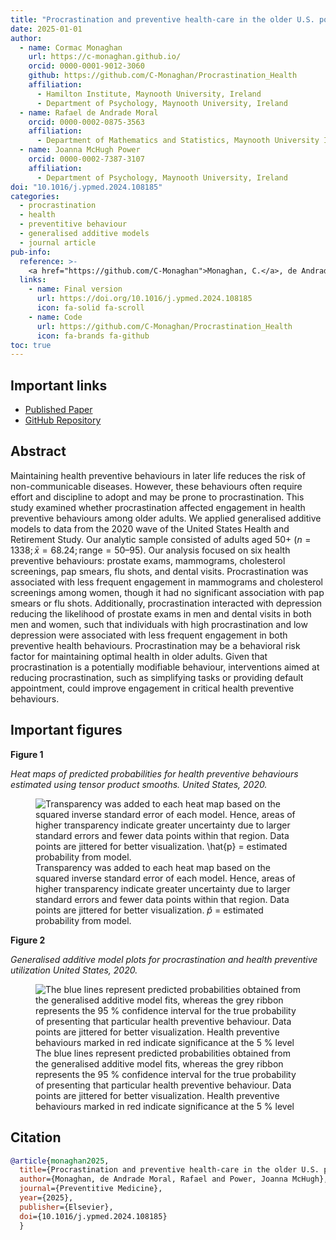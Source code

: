```yaml
---
title: "Procrastination and preventive health-care in the older U.S. population" 
date: 2025-01-01 
author:   
  - name: Cormac Monaghan     
    url: https://c-monaghan.github.io/     
    orcid: 0000-0001-9012-3060     
    github: https://github.com/C-Monaghan/Procrastination_Health
    affiliation:        
      - Hamilton Institute, Maynooth University, Ireland       
      - Department of Psychology, Maynooth University, Ireland
  - name: Rafael de Andrade Moral
    orcid: 0000-0002-0875-3563
    affiliation:
      - Department of Mathematics and Statistics, Maynooth University Ireland
  - name: Joanna McHugh Power     
    orcid: 0000-0002-7387-3107     
    affiliation:        
      - Department of Psychology, Maynooth University, Ireland 
doi: "10.1016/j.ypmed.2024.108185" 
categories:   
  - procrastination
  - health
  - preventitive behaviour   
  - generalised additive models   
  - journal article 
pub-info:   
  reference: >-     
    <a href="https://github.com/C-Monaghan">Monaghan, C.</a>, de Andrade Moral, R, & McHugh Power, J. (2025). Procrastination and preventive health-care in the older U.S. population. <em>Preventive Medicine, 190,</em> 108185. <a href=https://doi.org/10.1016/j.ypmed.2024.108185><code>10.1016/j.ypmed.2024.108185</code></a>   
  links:     
    - name: Final version       
      url: https://doi.org/10.1016/j.ypmed.2024.108185      
      icon: fa-solid fa-scroll
    - name: Code
      url: https://github.com/C-Monaghan/Procrastination_Health
      icon: fa-brands fa-github
toc: true
---
```


## Important links

-   [Published Paper](https://doi.org/10.1016/j.ypmed.2024.108185){target="_blank"}
-   [GitHub Repository](https://github.com/C-Monaghan/Procrastination_Health){target="_blank"}

## Abstract

Maintaining health preventive behaviours in later life reduces the risk of non-communicable diseases. However, these behaviours often require effort and discipline to adopt and may be prone to procrastination. This study examined whether procrastination affected engagement in health preventive behaviours among older adults. We applied generalised additive models to data from the 2020 wave of the United States Health and Retirement Study. Our analytic sample consisted of adults aged 50+ $(n = 1338; \bar{x} = 68.24; \text{range} = 50–95)$. Our analysis focused on six health preventive behaviours: prostate exams, mammograms, cholesterol screenings, pap smears, flu shots, and dental visits. Procrastination was associated with less frequent engagement in mammograms and cholesterol screenings among women, though it had no significant association with pap smears or flu shots. Additionally, procrastination interacted with depression reducing the likelihood of prostate exams in men and dental visits in both men and women, such that individuals with high procrastination and low depression were associated with less frequent engagement in both preventive health behaviours. Procrastination may be a behavioral risk factor for maintaining optimal health in older adults. Given that procrastination is a potentially modifiable behaviour, interventions aimed at reducing procrastination, such as simplifying tasks or providing default appointment, could improve engagement in critical health preventive behaviours.

## Important figures

**Figure 1**

*Heat maps of predicted probabilities for health preventive behaviours estimated using tensor product smooths. United States, 2020.*

![Transparency was added to each heat map based on the squared inverse standard error of each model. Hence, areas of higher transparency indicate greater uncertainty due to larger standard errors and fewer data points within that region. Data points are jittered for better visualization. $\hat{p}$ = estimated probability from model.](./Figure_1.png)

**Figure 2**

*Generalised additive model plots for procrastination and health preventive utilization United States, 2020.*

![The blue lines represent predicted probabilities obtained from the generalised additive model fits, whereas the grey ribbon represents the 95 % confidence interval for the true probability of presenting that particular health preventive behaviour. Data points are jittered for better visualization. Health preventive behaviours marked in red indicate significance at the 5 % level](./Figure_2.png)

## Citation

``` bibtex
@article{monaghan2025,   
  title={Procrastination and preventive health-care in the older U.S. population},   
  author={Monaghan, de Andrade Moral, Rafael and Power, Joanna McHugh},   
  journal={Preventitive Medicine},
  year={2025},   
  publisher={Elsevier},   
  doi={10.1016/j.ypmed.2024.108185}
  }
```
